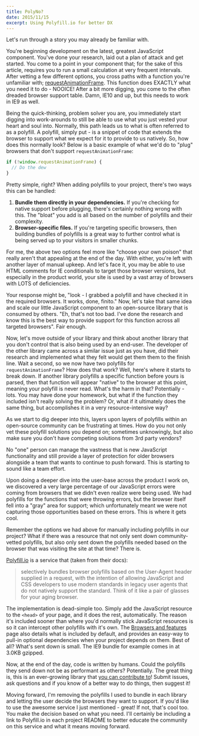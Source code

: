 ```yaml
---
title: PolyNo?
date: 2015/11/15
excerpt: Using Polyfill.io for better DX
---
```


Let's run through a story you may already be familiar with.

You're beginning development on the latest, greatest JavaScript component. You've done your research, laid out a plan of attack and get started. You come to a point in your component that; for the sake of this article, requires you to run a small calculation at very frequent intervals. After vetting a few different options, you cross paths with a function you're unfamiliar with; [requestAnimationFrame](https://developer.mozilla.org/en-US/docs/Web/API/window/requestAnimationFrame). This function does EXACTLY what you need it to do - NOOICE! After a bit more digging, you come to the often dreaded browser support table. Damn, IE10 and up, but this needs to work in IE9 as well.

Being the quick-thinking, problem solver you are, you immediately start digging into work-arounds to still be able to use what you just vested your heart and soul into. Normally, this path leads us to what is often referred to as a polyfill. A polyfill, simply put - is a snippet of code that extends the browser to support what we expect for it to provide to us natively. So, how does this normally look? Below is a basic example of what we'd do to "plug" browsers that don't support `requestAnimationFrame`:

```js
if (!window.requestAnimationFrame) {
  // Do the dew
}
```

Pretty simple, right? When adding polyfills to your project, there's two ways this can be handled:

1. **Bundle them directly in your dependencies.** If you're checking for native support before plugging, there's certainly nothing wrong with this. The "bloat" you add is all based on the number of polyfills and their complexity.
2. **Browser-specific files.** If you're targeting specific browsers, then building bundles of polyfills is a great way to further control what is being served up to your visitors in smaller chunks.

For me, the above two options feel more like "choose your own poison" that really aren't that appealing at the end of the day. With either, you're left with another layer of manual upkeep. And let's face it, you may be able to use HTML comments for IE conditionals to target those browser versions, but especially in the product world, your site is used by a vast array of browsers with LOTS of deficiencies.

Your response might be, "look - I grabbed a polyfill and have checked it in the required browsers. It works, done, finito." Now, let's take that same idea and scale our little JavaScript component to an open-source library that is consumed by others. "Eh, that's not too bad. I've done the research and know this is the best way to provide support for this function across all targeted browsers". Fair enough.

Now, let's move outside of your library and think about another library that you don't control that is also being used by an end-user. The developer of the other library came across a similar issue just as you have, did their research and implemented what they felt would get them them to the finish line. Wait a second, so we now have two polyfills for `requestAnimationFrame`? How does that work? Well, here's where it starts to break down. If another library polyfills a specific function before yours is parsed, then that function will appear "native" to the browser at this point, meaning your polyfill is never read. What's the harm in that? Potentially - lots. You may have done your homework, but what if the function they included isn't really solving the problem? Or, what if it ultimately does the same thing, but accomplishes it in a very resource-intensive way?

As we start to dig deeper into this, layers upon layers of polyfills within an open-source community can be frustrating at times. How do you not only vet these polyfill solutions you depend on; sometimes unknowingly, but also make sure you don't have competing solutions from 3rd party vendors?

No "one" person can manage the vastness that is new JavaScript functionality and still provide a layer of protection for older browsers alongside a team that wants to continue to push forward. This is starting to sound like a team effort.

Upon doing a deeper dive into the user-base across the product I work on, we discovered a very large percentage of our JavaScript errors were coming from browsers that we didn't even realize were being used. We had polyfills for the functions that were throwing errors, but the browser itself fell into a "gray" area for support; which unfortunately meant we were not capturing those opportunities based on these errors. This is where it gets cool.

Remember the options we had above for manually including polyfills in our project? What if there was a resource that not only sent down community-vetted polyfills, but also only sent down the polyfills needed based on the browser that was visiting the site at that time? There is.

[Polyfill.io](http://polyfill.io) is a service that (taken from their docs):

> selectively bundles browser polyfills based on the User-Agent header supplied in a request, with the intention of allowing JavaScript and CSS developers to use modern standards in legacy user agents that do not natively support the standard. Think of it like a pair of glasses for your aging browser.

The implementation is dead-simple too. Simply add the JavaScript resource to the `<head>` of your page, and it does the rest, automatically. The reason it's included sooner than where you'd normally stick JavaScript resources is so it can intercept other polyfills with it's own. The [Browsers and features](https://cdn.polyfill.io/v2/docs/features/) page also details what is included by default, and provides an easy-way to pull-in optional dependencies when your project depends on them. Best of all? What's sent down is small. The IE9 bundle for example comes in at 3.0KB gzipped.

Now, at the end of the day, code is written by humans. Could the polyfills they send down not be as performant as others? Potentially. The great thing is, this is an ever-growing library that [you can contribute to](https://github.com/Financial-Times/polyfill-service)! Submit issues, ask questions and if you know of a better way to do things, then suggest it!

Moving forward, I'm removing the polyfills I used to bundle in each library and letting the user decide the browsers they want to support. If you'd like to use the awesome service I just mentioned - great! If not, that's cool too. You make the decision based on what you need. I'll certainly be including a link to Polyfill.io in each project README to better educate the community on this service and what it means moving forward.
